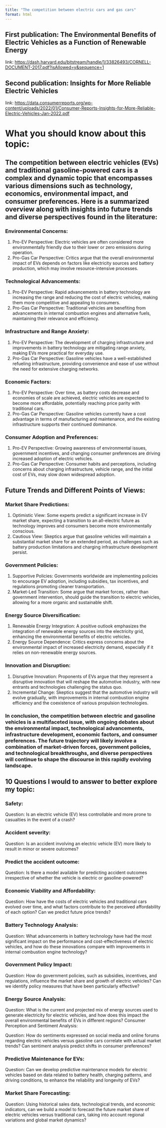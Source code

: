 ```yaml
---
title: "The competition between electric cars and gas cars"
format: html
---
```


## First publication: The Environmental Benefits of Electric Vehicles as a Function of Renewable Energy
link: <https://dash.harvard.edu/bitstream/handle/1/33826493/CORNELL-DOCUMENT-2017.pdf?isAllowed=y&sequence=1> 

## Second publication: Insights for More Reliable Electric Vehicles 
link: <https://data.consumerreports.org/wp-content/uploads/2022/01/Consumer-Reports-Insights-for-More-Reliable-Electric-Vehicles-Jan-2022.pdf>

# What you should know about this topic:
## The competition between electric vehicles (EVs) and traditional gasoline-powered cars is a complex and dynamic topic that encompasses various dimensions such as technology, economics, environmental impact, and consumer preferences. Here is a summarized overview along with insights into future trends and diverse perspectives found in the literature:

### Environmental Concerns:

1. Pro-EV Perspective: 
Electric vehicles are often considered more environmentally friendly due to their lower or zero emissions during operation.
2. Pro-Gas Car Perspective: Critics argue that the overall environmental impact of EVs depends on factors like electricity sources and battery production, which may involve resource-intensive processes.

### Technological Advancements: 
1. Pro-EV Perspective: Rapid advancements in battery technology are increasing the range and reducing the cost of electric vehicles, making them more competitive and appealing to consumers.
2. Pro-Gas Car Perspective: Traditional vehicles are benefiting from advancements in internal combustion engines and alternative fuels, maintaining their relevance and efficiency.

### Infrastructure and Range Anxiety:
1. Pro-EV Perspective: The development of charging infrastructure and improvements in battery technology are mitigating range anxiety, making EVs more practical for everyday use.
2. Pro-Gas Car Perspective: Gasoline vehicles have a well-established refueling infrastructure, providing convenience and ease of use without the need for extensive charging networks.

### Economic Factors:
1. Pro-EV Perspective: Over time, as battery costs decrease and economies of scale are achieved, electric vehicles are expected to become more affordable, potentially reaching price parity with traditional cars.
2. Pro-Gas Car Perspective: Gasoline vehicles currently have a cost advantage in terms of manufacturing and maintenance, and the existing infrastructure supports their continued dominance.

### Consumer Adoption and Preferences:
1. Pro-EV Perspective: Growing awareness of environmental issues, government incentives, and changing consumer preferences are driving increased adoption of electric vehicles.
2. Pro-Gas Car Perspective: Consumer habits and perceptions, including concerns about charging infrastructure, vehicle range, and the initial cost of EVs, may slow down widespread adoption.

## Future Trends and Different Points of Views:

### Market Share Predictions:

1. Optimistic View: Some experts predict a significant increase in EV market share, expecting a transition to an all-electric future as technology improves and consumers become more environmentally conscious.
2. Cautious View: Skeptics argue that gasoline vehicles will maintain a substantial market share for an extended period, as challenges such as battery production limitations and charging infrastructure development persist.

### Government Policies:
1. Supportive Policies: Governments worldwide are implementing policies to encourage EV adoption, including subsidies, tax incentives, and regulations promoting cleaner transportation.
2. Market-Led Transition: Some argue that market forces, rather than government intervention, should guide the transition to electric vehicles, allowing for a more organic and sustainable shift.

### Energy Source Diversification:
1. Renewable Energy Integration: A positive outlook emphasizes the integration of renewable energy sources into the electricity grid, enhancing the environmental benefits of electric vehicles.
2. Energy Source Dependence: Critics express concerns about the environmental impact of increased electricity demand, especially if it relies on non-renewable energy sources.

### Innovation and Disruption:
1. Disruptive Innovation: Proponents of EVs argue that they represent a disruptive innovation that will reshape the automotive industry, with new entrants and technologies challenging the status quo.
2. Incremental Change: Skeptics suggest that the automotive industry will evolve gradually, with improvements in internal combustion engine efficiency and the coexistence of various propulsion technologies.

### In conclusion, the competition between electric and gasoline vehicles is a multifaceted issue, with ongoing debates about the environmental impact, technological advancements, infrastructure development, economic factors, and consumer preferences. The future trajectory will likely involve a combination of market-driven forces, government policies, and technological breakthroughs, and diverse perspectives will continue to shape the discourse in this rapidly evolving landscape.

## 10 Questions I would to answer to better explore my topic:
### Safety:
Question: Is an electric vehicle (EV) less controllable and more prone to casualties in the event of a crash?

### Accident severity:
Question:  Is an accident involving an electric vehicle (EV) more likely to result in minor or severe outcomes?

### Predict the accident outcome:
Question: Is there a model available for predicting accident outcomes irrespective of whether the vehicle is electric or gasoline-powered?

### Economic Viability and Affordability:
Question: How have the costs of electric vehicles and traditional cars evolved over time, and what factors contribute to the perceived affordability of each option? Can we predict future price trends?

### Battery Technology Analysis:
Question: What advancements in battery technology have had the most significant impact on the performance and cost-effectiveness of electric vehicles, and how do these innovations compare with improvements in internal combustion engine technology?

### Government Policy Impact:
Question: How do government policies, such as subsidies, incentives, and regulations, influence the market share and growth of electric vehicles? Can we identify policy measures that have been particularly effective?

### Energy Source Analysis:
Question: What is the current and projected mix of energy sources used to generate electricity for electric vehicles, and how does this impact the overall environmental benefits of EVs in different regions?
Consumer Perception and Sentiment Analysis:

Question: How do sentiments expressed on social media and online forums regarding electric vehicles versus gasoline cars correlate with actual market trends? Can sentiment analysis predict shifts in consumer preferences?

### Predictive Maintenance for EVs:
Question: Can we develop predictive maintenance models for electric vehicles based on data related to battery health, charging patterns, and driving conditions, to enhance the reliability and longevity of EVs?

### Market Share Forecasting:
Question: Using historical sales data, technological trends, and economic indicators, can we build a model to forecast the future market share of electric vehicles versus traditional cars, taking into account regional variations and global market dynamics?